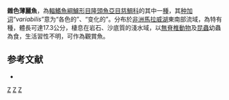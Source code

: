 {{Speciesbox
| status = LC
| status_system = IUCN3.1
| genus = Tramitichromis
| species = variabilis
| authority = [[Trewavas|Trewavas]], 1931
| synonyms = *''Lethrinops variabilis''<br /><small>Trewavas, 1931</small>
}}

'''雜色薄麗魚'''，為[[輻鰭魚綱|輻鰭魚綱]][[鱸形目|鱸形目]][[隆頭魚亞目|隆頭魚亞目]][[慈鯛科|慈鯛科]]的其中一[[種|種]]，其[[种加词|种加词]]“''variabilis''”意为“各色的”、“变化的”。分布於[[非洲|非洲]][[馬拉威湖|馬拉威湖]]東南部流域，為特有種，體長可達17.3公分，棲息在岩石、沙底質的淺水域，以[[無脊椎動物|無脊椎動物]]及[[昆蟲|昆蟲]]幼蟲為食，生活習性不明，可作為觀賞魚。

==参考文献==
*{{FishBase_species|genus=Tramitichromis|species=variabilis|year=2013|month=5}}

{{Taxonbar|from=Q3316867}}

[[Category:觀賞魚|Z]]
[[Category:薄麗魚屬|Z]]
[[Category:1931年描述的魚類|Z]]


{{鱸形目小作品}}